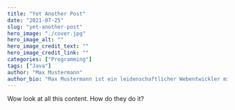 ---
title: "Yet Another Post"
date: "2021-07-25"
slug: "yet-another-post"
hero_image: "./cover.jpg"
hero_image_alt: ""
hero_image_credit_text: ""
hero_image_credit_link: ""
categories: ["Programming"]
tags: ["Java"]
author: "Max Mustermann"
author_bio: "Max Mustermann ist ein leidenschaftlicher Webentwickler mit mehr als 10 Jahren Erfahrung."
---

Wow look at all this content. How do they do it?